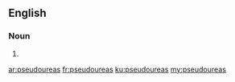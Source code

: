 ==English==

===Noun===
{{head|en|plural}}

# {{plural of|pseudourea|lang=en|nocat=1}}

[[ar:pseudoureas]]
[[fr:pseudoureas]]
[[ku:pseudoureas]]
[[my:pseudoureas]]